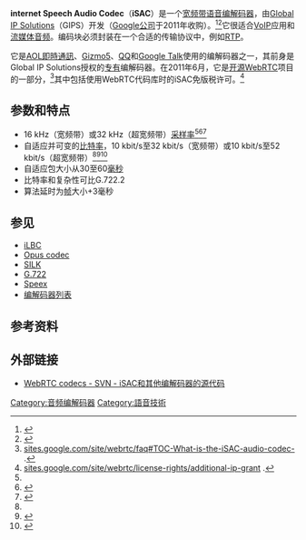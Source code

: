 {{TA
|G1=IT
}}
{{Proofreader needed|en|Internet Speech Audio Codec}}
{{Lowercase}}
{{Infobox file format
|name         = internet Speech Audio Codec
|icon         =
|logo         = 
|caption      = 
|extension    = 
|mime         = audio/isac<ref name="rfc-draft">{{cite web |url=https://tools.ietf.org/html/draft-ietf-avt-rtp-isac-04 |title=RTP Payload Format for the iSAC Codec |year=2013 |accessdate=2016-04-30 |archive-date=2020-10-26 |archive-url=https://web.archive.org/web/20201026192241/https://tools.ietf.org/html/draft-ietf-avt-rtp-isac-04 |dead-url=no }}</ref>
|type code    = 
|uniform type =
|magic        = 
|owner        = [[Global_IP_Solutions|Global IP Solutions]]，现为[[Google公司|Google公司]]
|released     = <!-- {{Start date|YYYY|mm|dd|df=yes}} -->
|latest release version = 
|latest release date    = <!-- {{Start date and age|YYYY|mm|dd|df=yes/no}} -->
|genre        = 音频压缩格式
|containerfor = 
|containedby  = 
|extendedfrom = 
|extendedto   = 
|standard     = 
|url          = 
}}
{{Infobox software
| name                   = 编解码器
| logo                   =
| screenshot             =
| caption                =
| collapsible            =
| author                 = 
| developer              = [[Global_IP_Solutions|Global IP Solutions]]，现为[[Google公司|Google公司]]
| released               = 
| latest_release_version = 
| latest_release_date    = 
| latest_preview_version =
| latest_preview_date    =
| frequently updated     =
| programming language   = [[C语言|C]]
| operating_system       = [[跨平台|跨平台]]
| operating_system_desc  = 
| size                   =
| language               =
| status                 =
| genre                  = [[音频编解码器|音频编解码器]]、[[参考实现|参考实现]]
| license                = 曾为专有软件，现为[[BSD_licenses|3-clause BSD]]
| website                = [https://www.webrtc.org/ www.webrtc.org]
}}
'''internet Speech Audio Codec'''（'''iSAC'''）是一个[[宽频带|宽频带]][[语音|语音]][[编解码器|编解码器]]，由[[Global_IP_Solutions|Global IP Solutions]]（GIPS）开发（[[Google|Google公司]]于2011年收购）。<ref>{{Cite web|url=http://www.zdnet.com/blog/open-source/why-google-bought-global-ip-solutions/6501|title=Why Google bought Global IP Solutions|accessdate=2011-06-23|author=Dana Blankenhorn|date=2010-05-18|archive-date=2014-01-16|archive-url=https://web.archive.org/web/20140116190322/http://www.zdnet.com/blog/open-source/why-google-bought-global-ip-solutions/6501}}</ref><ref>{{Cite web|url=http://www.webrtc.org/ilbc-freeware|title=iLBC Freeware|accessdate=2011-06-23|archive-date=2011-07-05|archive-url=https://web.archive.org/web/20110705082246/http://www.webrtc.org/ilbc-freeware}}</ref>它很适合[[網際協議通話技術|VoIP]]应用和[[流媒体|流媒体音频]]。编码块必须封装在一个合适的传输协议中，例如<span class="cx-segment" data-segmentid="79"></span>[[实时传输协议|RTP]]。

它是[[AOL即時通訊|AOL即時通訊]]、[[Gizmo5|Gizmo5]]、[[腾讯QQ|QQ]]和[[Google_Talk|Google Talk]]使用的编解码器之一，其前身是Global IP Solutions授权的[[专有|专有]]编解码器。在2011年6月，它是[[开源|开源]][[WebRTC|WebRTC]]项目的一部分，<ref>[http://sites.google.com/site/webrtc/faq#TOC-What-is-the-iSAC-audio-codec- sites.google.com/site/webrtc/faq#TOC-What-is-the-iSAC-audio-codec-] {{Wayback|url=http://sites.google.com/site/webrtc/faq#TOC-What-is-the-iSAC-audio-codec- |date=20161117080721 }}.</ref>其中包括使用WebRTC代码库时的iSAC免版税许可。<ref>[http://sites.google.com/site/webrtc/license-rights/additional-ip-grant sites.google.com/site/webrtc/license-rights/additional-ip-grant] {{Wayback|url=http://sites.google.com/site/webrtc/license-rights/additional-ip-grant |date=20160916102401 }}.</ref>

== 参数和特点 ==
* 16 kHz（宽频带）或32 kHz（超宽频带）[[采样率|采样率]]<ref name="rfc-draft"></ref><ref name="webrtc-faq">{{Cite web|url=http://sites.google.com/site/webrtc/faq#TOC-What-are-the-parameters-of-iSAC-|title=WebRTC FAQ - What are the parameters of iSAC?|accessdate=2011-06-23|archive-date=2016-11-17|archive-url=https://web.archive.org/web/20161117080721/http://sites.google.com/site/webrtc/faq#TOC-What-are-the-parameters-of-iSAC-}}</ref><ref name="webrtc-isac">{{Cite web|url=http://www.webrtc.org/reference/webrtc-components#TOC-iSAC|title=WebRTC components|accessdate=2011-06-23|archive-date=2011-06-28|archive-url=https://web.archive.org/web/20110628000815/http://www.webrtc.org/reference/webrtc-components#TOC-iSAC}}</ref>
* 自适应并可变的[[比特率|比特率]]，10 kbit/s至32 kbit/s（宽频带）或10 kbit/s至52 kbit/s（超宽频带）<ref name="rfc-draft"></ref><ref name="webrtc-faq">{{Cite web|url=http://sites.google.com/site/webrtc/faq#TOC-What-are-the-parameters-of-iSAC-|title=WebRTC FAQ - What are the parameters of iSAC?|accessdate=2011-06-23}}</ref><ref name="webrtc-isac">{{Cite web|url=http://www.webrtc.org/reference/webrtc-components#TOC-iSAC|title=WebRTC components|accessdate=2011-06-23}}</ref>
* 自适应包大小从30至60[[毫秒|毫秒]]
* 比特率和复杂性可比G.722.2
* 算法延时为[[帧|帧]]大小+3毫秒

== 参见 ==
* [[iLBC|iLBC]]
* [[Opus_codec|Opus codec]]
* [[SILK|SILK]]
* [[G.722|G.722]]
* [[Speex|Speex]]
* [[编解码器列表|编解码器列表]]

== 参考资料 ==
{{reflist}}

== 外部链接 ==
* [https://code.google.com/p/webrtc/source/browse/trunk/webrtc/modules/audio_coding/codecs/isac/ WebRTC codecs - SVN - iSAC和其他编解码器的源代码] {{Wayback|url=https://code.google.com/p/webrtc/source/browse/trunk/webrtc/modules/audio_coding/codecs/isac/ |date=20140722105654 }}

[[Category:音频编解码器|Category:音频编解码器]]
[[Category:語音技術|Category:語音技術]]